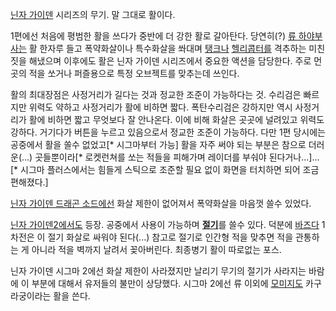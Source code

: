 [[닌자 가이덴]] 시리즈의 무기.  말 그대로 활이다.

1편에선 처음에 평범한 활을 쓰다가 중반에 더 강한 활로 갈아탄다.  당연히(?) [[류 하야부사]]는 활 한자루 들고 폭약화살이나 특수화살을 쏴대며 [[탱크]]나 [[헬리콥터]]를 격추하는 미친 짓을 해냈으며 이후에도 활은 닌자 가이덴 시리즈에서 중요한 액션을 담당한다.  주로 먼 곳의 적을 쏘거나 퍼즐용으로 특정 오브젝트를 맞추는데 쓰인다.

활의 최대장점은 사정거리가 길다는 것과 정교한 조준이 가능하다는 것.  수리검은 빠르지만 위력도 약하고 사정거리가 활에 비하면 짧다.  폭탄수리검은 강하지만 역시 사정거리가 활에 비하면 짧고 무엇보다 잘 안나온다.  이에 비해 화살은 곳곳에 널려있고 위력도 강하다.  거기다가 버튼을 누르고 있음으로서 정교한 조준이 가능하다.  다만 1편 당시에는 공중에서 활을 쏠수 없었고[* 시그마부터 가능] 활을 자주 써야 되는 부분은 참으로 더러운(...) 곳들뿐이라[* 로켓런쳐를 쏘는 적들을 피해가며 레이더를 부숴야 된다거나...]...[* 시그마 플러스에서는 힘들게 스틱으로 조준할 필요 없이 화면을 터치하면 되어 조금 편해졌다.]

[[닌자 가이덴 드래곤 소드]]에선 화살 제한이 없어져서 폭약화살을 마음껏 쓸수 있었다.

[[닌자 가이덴2]]에서도 등장.  공중에서 사용이 가능하며 '''[[절기]]'''를 쓸수 있다.  덕분에 [[바즈다]] 1차전은 이 절기 화살로 싸워야 된다(...)
참고로 절기로 인간형 적을 맞추면 적을 관통하는 게 아니라 적을 벽까지 날려서 꽂아버린다. 최종병기 활이 따로없는 포스.

닌자 가이덴 시그마 2에선 화살 제한이 사라졌지만 날리기 무기의 절기가 사라지는 바람에 이 부분에 대해서 유저들의 불만이 상당했다.
시그마 2에선 류 이외에 [[모미지]]도 카구라궁이라는 활을 쓴다.

